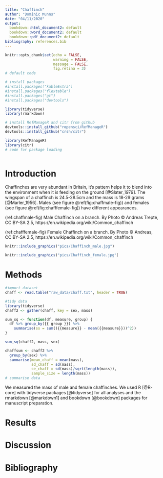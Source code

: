 ```yaml
---
title: "Chaffinch"
author: "Dominic Munns"
date: "04/11/2020"
output: 
  bookdown::html_document2: default
  bookdown::word_document2: default
  bookdown::pdf_document2: default
bibliography: references.bib
---
```


```r
knitr::opts_chunk$set(echo = FALSE,
                      warning = FALSE,
                      message = FALSE,
                      fig.retina = 3)
# default code
```
```r
# install packages
#install.packages("kableExtra")
#install.packages("flextable")
#install.packages("gt")
#install.packages("devtools")

library(tidyverse)
library(rmarkdown)

# install RefManageR and citr from github
devtools::install_github("ropensci/RefManageR")
devtools::install_github("crsh/citr")

library(RefManageR)
library(citr)
# code for package loading



```
# Introduction

Chaffinches are very abundant in Britain, it's pattern helps it to blend into the environment when it is feeding on the ground [@Slater_1979]. The wingspan of a chaffinch is 24.5-28.5cm and the mass is 18-29 grams [@Marler_1956]. Males (see figure \@ref(fig:chaffmale-fig)) and females (see figure \@ref(fig:chafffemale-fig)) have different appearances.

(ref:chaffmale-fig) Male Chaffinch on a branch. By Photo © Andreas Trepte, CC BY-SA 2.5, https://en.wikipedia.org/wiki/Common_chaffinch

(ref:chafffemale-fig) Female Chaffinch on a branch. By Photo © Andreas, CC BY-SA 2.5, https://en.wikipedia.org/wiki/Common_chaffinch

```r
knitr::include_graphics("pics/Chaffinch_male.jpg")
```

```r
knitr::include_graphics("pics/Chaffinch_female.jpg")
```

# Methods

```r
#import dataset
chaff <- read.table("raw_data/chaff.txt", header = TRUE)

```
```r
#tidy data
library(tidyverse)
chaff2 <- gather(chaff, key = sex, mass)
```
```r
sum_sq <- function(df, measure, group) {
  df %>% group_by({{ group }}) %>% 
    summarise(ss = sum(({{measure}} - mean({{measure}}))^2))
}

sum_sq(chaff2, mass, sex)
```

```r
chaffsum <- chaff2 %>% 
  group_by(sex) %>% 
  summarise(mean_chaff = mean(mass),
            sd_chaff = sd(mass),
            se_chaff = sd(mass)/sqrt(length(mass)),
            sample_size = length(mass))
# summarise data
```
We measured the mass of male and female chaffinches.
We used R [@R-core] with tidyverse packages [@tidyverse] for all analyses and the rmarkdown [@markdown1] and bookdown [@bookdown] packages for manuscript preparation.


# Results



# Discussion


# Bibliography 